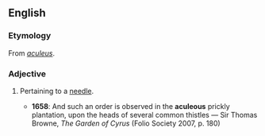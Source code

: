 ==English==

===Etymology===
From {{etyl|la|en}} ''[[aculeus]]''.

===Adjective===
{{en-adj}}

# {{obsolete|rare}} Pertaining to a [[needle]].
#* '''1658''': And such an order is observed in the '''aculeous''' prickly plantation, upon the heads of several common thistles — Sir Thomas Browne, ''The Garden of Cyrus'' (Folio Society 2007, p. 180)